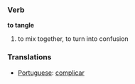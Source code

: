 === Verb ===

'''to tangle'''

# to mix together, to turn into confusion

=== Translations ===
*[[Portuguese]]: [[complicar]]